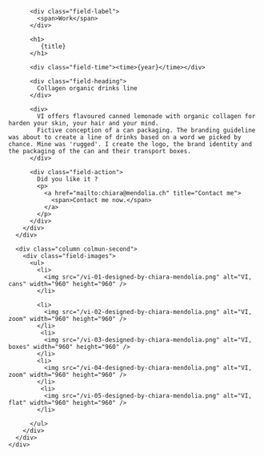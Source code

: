 

<Layout class="work" title={title}>
  <main class="region-content work">
    <div class="region">
      <div class="column column-first">
        <div class="field-body">

          <div class="field-label">
            <span>Work</span>
          </div>

          <h1>
             {title}
          </h1>

          <div class="field-time"><time>{year}</time></div>

          <div class="field-heading">
            Collagen organic drinks line
          </div>

          <div>
            VI offers flavoured canned lemonade with organic collagen for harden your skin, your hair and your mind.
            Fictive conception of a can packaging. The branding guideline was about to create a line of drinks based on a word we picked by chance. Mine was 'rugged'. I create the logo, the brand identity and the packaging of the can and their transport boxes.
          </div>

          <div class="field-action">
            Did you like it ?
            <p>
              <a href="mailto:chiara@mendolia.ch" title="Contact me">
                <span>Contact me now.</span>
              </a>
            </p>
          </div>
        </div>
      </div>

      <div class="column colmun-second">
        <div class="field-images">
          <ul>
            <li>
              <img src="/vi-01-designed-by-chiara-mendolia.png" alt="VI, cans" width="960" height="960" />
            </li>

            <li>
              <img src="/vi-02-designed-by-chiara-mendolia.png" alt="VI, zoom" width="960" height="960" />
            </li>
             <li>
              <img src="/vi-03-designed-by-chiara-mendolia.png" alt="VI, boxes" width="960" height="960" />
            </li>
            <li>
              <img src="/vi-04-designed-by-chiara-mendolia.png" alt="VI, zoom" width="960" height="960" />
            </li>
             <li>
              <img src="/vi-05-designed-by-chiara-mendolia.png" alt="VI, flat" width="960" height="960" />
            </li>

          </ul>
        </div>
      </div>
    </div>

  </main>
</Layout>
